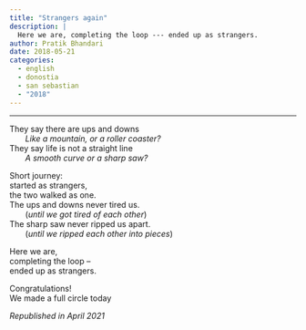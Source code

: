 ```yaml
---
title: "Strangers again"
description: |
  Here we are, completing the loop --- ended up as strangers.
author: Pratik Bhandari
date: 2018-05-21
categories:
  - english
  - donostia
  - san sebastian
  - "2018"
---
```


<!-- Oh, so some links brought you here. Cool.\ -->

***

They say there are ups and downs\
&nbsp;&nbsp;&nbsp;&nbsp;&nbsp;&nbsp;
*Like a mountain, or a roller coaster?*\
They say life is not a straight line\
&nbsp;&nbsp;&nbsp;&nbsp;&nbsp;&nbsp;
*A smooth curve or a sharp saw?*

Short journey:\
started as strangers,\
the two walked as one.\
The ups and downs never tired us.\
&nbsp;&nbsp;&nbsp;&nbsp;&nbsp;&nbsp;
(*until we got tired of each other*)\
The sharp saw never ripped us apart.\
&nbsp;&nbsp;&nbsp;&nbsp;&nbsp;&nbsp;
(*until we ripped each other into pieces*)

Here we are,\
completing the loop --\
ended up as strangers.

Congratulations!\
We made a full circle today

_Republished in April 2021_
